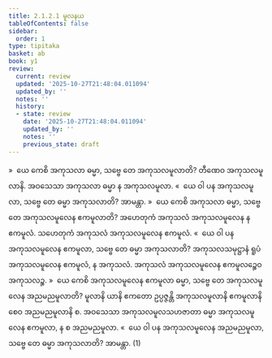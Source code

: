 ```yaml
---
title: 2.1.2.1 မူလနယ
tableOfContents: false
sidebar:
  order: 1
type: tipitaka
basket: ab
book: y1
review:
  current: review
  updated: '2025-10-27T21:48:04.011094'
  updated_by: ''
  notes: ''
  history:
  - state: review
    date: '2025-10-27T21:48:04.011094'
    updated_by: ''
    notes: ''
    previous_state: draft
---
```



<ReviewStatus review={frontmatter.review} showDetails={true} />

<HypothesisAnnotation frontmatter={frontmatter} />

<DynamicBreadcrumb />

<Division number="62" book="y1" e="ch" v="33" p="8">

<Paragraph number="136" book="y1">
»  ယေ ကေစိ အကုသလာ ဓမ္မာ, သဗ္ဗေ တေ အကုသလမူလာတိ?
</Paragraph>

<Paragraph number="137" book="y1">
တီဏေဝ အကုသလမူလာနိ. အဝသေသာ အကုသလာ ဓမ္မာ န အကုသလမူလာ.
</Paragraph>

<Paragraph number="138" book="y1">
«  ယေ ဝါ ပန အကုသလမူလာ, သဗ္ဗေ တေ ဓမ္မာ အကုသလာတိ? အာမန္တာ.
</Paragraph>

</Division>
<Division number="63" book="y1" e="ch" v="33" p="8">

<Paragraph number="139" book="y1">
»  ယေ ကေစိ အကုသလာ ဓမ္မာ, သဗ္ဗေ တေ အကုသလမူလေန ဧကမူလာတိ?
</Paragraph>

<Paragraph number="140" book="y1">
အဟေတုကံ အကုသလံ အကုသလမူလေန န ဧကမူလံ. သဟေတုကံ အကုသလံ အကုသလမူလေန ဧကမူလံ.
</Paragraph>

<Paragraph number="141" book="y1">
«  ယေ ဝါ ပန အကုသလမူလေန ဧကမူလာ, သဗ္ဗေ တေ ဓမ္မာ အကုသလာတိ?
</Paragraph>

<Paragraph number="142" book="y1">
အကုသလသမုဋ္ဌာနံ ရူပံ အကုသလမူလေန ဧကမူလံ, န အကုသလံ. အကုသလံ အကုသလမူလေန ဧကမူလဉ္စေဝ အကုသလဉ္စ.
</Paragraph>

</Division>
<Division number="64" book="y1" e="ch" v="33" p="9">

<Paragraph number="143" book="y1">
»  ယေ ကေစိ အကုသလမူလေန ဧကမူလာ ဓမ္မာ, သဗ္ဗေ တေ အကုသလမူလေန အညမညမူလာတိ?
</Paragraph>

<Paragraph number="144" book="y1">
မူလာနိ ယာနိ ဧကတော ဥပ္ပဇ္ဇန္တိ အကုသလမူလာနိ ဧကမူလာနိ စေဝ အညမညမူလာနိ စ. အဝသေသာ အကုသလမူလသဟဇာတာ ဓမ္မာ အကုသလမူလေန ဧကမူလာ, န စ အညမညမူလာ.
</Paragraph>

<Paragraph number="145" book="y1">
«  ယေ ဝါ ပန အကုသလမူလေန အညမညမူလာ, သဗ္ဗေ တေ ဓမ္မာ အကုသလာတိ? အာမန္တာ. (1)
</Paragraph>
</Division>